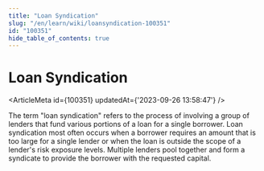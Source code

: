 ```yaml
---
title: "Loan Syndication"
slug: "/en/learn/wiki/loansyndication-100351"
id: "100351"
hide_table_of_contents: true
---
```



# Loan Syndication

<ArticleMeta id={100351} updatedAt={'2023-09-26 13:58:47'} />
<div className='border-solid border-b border-t-0 my-4 border-[var(--ifm-color-gray-300)]' />

The term "loan syndication" refers to the process of involving a group of lenders that fund various portions of a loan for a single borrower. Loan syndication most often occurs when a borrower requires an amount that is too large for a single lender or when the loan is outside the scope of a lender's risk exposure levels. Multiple lenders pool together and form a syndicate to provide the borrower with the requested capital.
